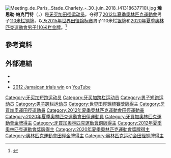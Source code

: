 {{NoteTA
|1=zh-hans:帕奇门特;zh-hant:帕克門特;zh-hk:柏治文;
|2=zh-hans:汉斯尔;zh-hant:瀚思勒;
}}
{{Infobox sportsperson
| name                      =Hansle Parchment
| image                     =Hansle Parchment Beijing 2015.jpg
| real_name                 =
| native_name               =
| native_name_lang          =
| english_name              =Hansle Parchment
| birth_name                =
| nationality               ={{JAM}}
| national_team             ={{JAM}}
| ethnicity                 =
| hometown                  =
| citizenship               =
| birth_date                ={{Birth date and age|year=1990|month=6|day=17}}
| birth_place               ={{JAM}}薩里郡聖托馬斯區摩蘭特港
| death_date                =
| death_place               =
| resting_place             =
| monuments                 =
| residence                 ={{JAM}}薩里郡聖托馬斯區
| education                 =西印度群島大學
| alma_mater=西印度群島大學
| years_active=2007年－
| height={{height|m=1.96}}
| weight={{weight|kg=90}}
| spouse=
| country={{JAM}}
| sport=田徑
| event=短跑
| collegeteam=西印度群島大學
| team=
| coach=Fitz Coleman
| retired=
| coaching=
| worlds=
{{collapsible list
|'''2011年夏季世界大學生運動會'''：田徑110公尺跨欄（106.7公分）第一名
|'''2015年世界田徑錦標賽'''：110公尺跨欄（106.7公分）第二名
|'''2017年世界田徑錦標賽'''：110公尺跨欄（106.7公分）第八名
}}
| regionals=
{{collapsible list
|'''2010年中美加勒比運動會'''：110公尺跨欄（106.7公分）第五名
|'''2018年北美中美加勒比田徑錦標賽'''：110公尺跨欄（106.7公分）第一名
}}
| nationals=
{{collapsible list
|'''2010年牙買加成年田徑錦標賽'''：110公尺跨欄（106.7公分）第二名
|'''2011年牙買加國際田徑邀請賽'''：110公尺跨欄（106.7公分）第五名
|'''2011年牙買加成年田徑錦標賽'''：110公尺跨欄（106.7公分）第五名
|'''2012年牙買加國際田徑邀請賽'''：110公尺跨欄（106.7公分）第一名
|'''2012年牙買加成年田徑錦標賽'''：110公尺跨欄（106.7公分）第一名
|'''2013年牙買加國際田徑邀請賽'''：110公尺跨欄（106.7公分）第二名
|'''2014年牙買加國際田徑邀請賽'''：110公尺跨欄（106.7公分）第一名
|'''2014年牙買加成年田徑錦標賽'''：110公尺跨欄（106.7公分）第二名
|'''2015年牙買加國際田徑邀請賽'''：110公尺跨欄（106.7公分）第四名
|'''2015年牙買加成年田徑錦標賽'''：110公尺跨欄（106.7公分）第二名
|'''2017年牙買加成年田徑錦標賽'''：110公尺跨欄（106.7公分）第三名
|'''2018年牙買加成年田徑錦標賽'''：110公尺跨欄（106.7公分）第二名
|'''2019年牙買加成年田徑錦標賽'''：110公尺跨欄（106.7公分）第四名
|'''2021年牙買加成年田徑錦標賽'''：110公尺跨欄（106.7公分）第三名
}}
| olympics=
{{collapsible list
|'''2012年夏季奧林匹克運動會'''：田徑110公尺跨欄（106.7公分）第三名
|'''2021年夏季奧林匹克運動會'''：田徑110公尺跨欄（106.7公分）第一名
}}
| commonwealth=
{{collapsible list
|'''2010年大英國協運動會'''：田徑110公尺跨欄（106.7公分）第五名
|'''2018年大英國協運動會'''：田徑110公尺跨欄（106.7公分）第二名
}}
| highestranking=
{{整齊列表|class=wikitable
|'''50公尺跨欄-55公尺跨欄-60公尺跨欄-110公尺跨欄'''|第2名（2021年8月31日）
}}
| pb=
{{ubl
|'''200公尺'''：21.82秒（W：+3.7，超風速）（2020年）
|'''400公尺'''：48.44秒（2012年）
|'''110公尺跨欄'''（91.4公分）：13.95秒（W：+1.8）（2007年）
|'''110公尺跨欄'''（106.7公分）：12.94秒（W：+0.8）（2014年）
|'''400公尺跨欄'''：53.74秒（2008年）
}}
| medaltemplates=
{{MedalCountry|{{JAM}}}}
{{MedalSport|男子田徑}}
{{MedalCompetition|中美及加勒比田徑錦標賽}}
{{MedalGold|2011年波多黎各馬雅圭斯|4×110公尺接力}}
{{MedalCompetition|夏季世界大學生運動會}}
{{MedalGold|2011年中國廣東省深圳市龍崗區|110公尺跨欄（106.7公分）}}
{{MedalCompetition|牙買加國際田徑邀請賽}}
{{MedalGold|2012年牙買加薩里郡京斯敦|110公尺跨欄（106.7公分）}}
{{MedalSilver|2013年牙買加薩里郡京斯敦|110公尺跨欄（106.7公分）}}
{{MedalGold|2014年牙買加薩里郡京斯敦|110公尺跨欄（106.7公分）}}
{{MedalCompetition|夏季奧林匹克運動會}}
{{MedalBronze|2012年英國英格蘭倫敦|110公尺跨欄（106.7公分）}}
{{MedalGold|2021年日本東京都新宿区霞ヶ丘町|110公尺跨欄（106.7公分）}}
{{MedalCompetition|Kamila Skolimowska Memorial}}
{{MedalGold|2012年波蘭華沙|110公尺跨欄（106.7公分）}}
{{MedalGold|2015年波蘭華沙|110公尺跨欄（106.7公分）}}
{{MedalCompetition|Athletissima}}
{{MedalBronze|2012年瑞士洛桑|110公尺跨欄（106.7公分）}}
{{MedalCompetition|Memorial Van Damme}}
{{MedalBronze|2012年比利時布魯塞爾|110公尺跨欄（106.7公分）}}
{{MedalBronze|2018年比利時布魯塞爾|110公尺跨欄（106.7公分）}}
{{MedalCompetition|Cayman Invitational}}
{{MedalGold|2013年英屬開曼群島喬治城|110公尺跨欄（106.7公分）}}
{{MedalCompetition|Prefontaine Classic}}
{{MedalGold|2013年美國俄勒岡州雷恩郡尤金|110公尺跨欄（106.7公分）}}
{{MedalSilver|2014年美國俄勒岡州雷恩郡尤金|110公尺跨欄（106.7公分）}}
{{MedalCompetition|Drake Relays}}
{{MedalGold|2014年美國愛荷華州波克郡德斯莫恩|110公尺跨欄（106.7公分）}}
{{MedalSilver|2014年美國愛荷華州波克郡德斯莫恩|4×110公尺Shuttle跨欄}}
{{MedalCompetition|Meeting de Saint-Denis}}
{{MedalGold|2014年法國巴黎|110公尺跨欄（106.7公分）}}
{{MedalSilver|2018年法國巴黎|110公尺跨欄（106.7公分）}}
{{MedalCompetition|世界田徑錦標賽}}
{{MedalSilver|2015年中國北京市朝陽區|110公尺跨欄（106.7公分）}}
{{MedalCompetition|杜哈大獎賽}}
{{MedalSilver|2016年卡達杜哈|110公尺跨欄（106.7公分）}}
{{MedalCompetition|上海國際田徑黃金大獎賽}}
{{MedalSilver|2016年中國上海市徐匯區|110公尺跨欄（106.7公分）}}
{{MedalCompetition|Racers Grand Prix}}
{{MedalBronze|2017年牙買加薩里郡京斯敦|110公尺跨欄（106.7公分）}}
{{MedalGold|2018年牙買加薩里郡京斯敦|110公尺跨欄（106.7公分）}}
{{MedalCompetition|大英國協運動會}}
{{MedalSilver|2018年澳大利亞昆士蘭州黃金海岸|110公尺跨欄（106.7公分）}}
{{MedalCompetition|北美中美及加勒比田徑錦標賽}}
{{MedalGold|2018年加拿大安大略省多倫多|110公尺跨欄（106.7公分）}}
{{MedalCompetition|Stars and Stripes Classic}}
{{MedalSilver|2021年美國喬治亞州科布郡布蘭比拉|110公尺跨欄（106.7公分）}}
{{MedalCompetition|Weltklasse Zürich}}
{{MedalBronze|2021年瑞士蘇黎世|110公尺跨欄（106.7公分）}}
{{MedalCompetition|Hanžeković Memorial}}
{{MedalBronze|2021年克羅埃西亞札格雷布|110公尺跨欄（106.7公分）}}
| show-medals=
| updated=2021年11月7日
}}
{{世大運獎牌記錄
|代表={{JAM}}
|項目=田徑
|a1=2011|b1=1|c1=110公尺跨欄（106.7公分）
}}
[[File:Meeting_de_Paris,_Stade_Charlety_-_30_juin_2018_(41318637710).jpg|thumb]]
'''瀚思勒·帕克門特'''（{{lang|en|Hansle Parchment}}，{{bd|1990年|6月17日||}}）是[[牙买加|牙买加]][[田径运动员|田径运动员]]。夺得了[[2012年夏季奧林匹克運動會|2012年夏季奧林匹克運動會]]男子[[110米栏|110米栏]][[铜牌|铜牌]]，以及[[2015年世界田径锦标赛|2015年世界田径锦标赛]]男子110米栏[[银牌|银牌]]和[[2020年夏季奧林匹克運動會|2020年夏季奧林匹克運動會]][[2020年夏季奧林匹克運動會田徑男子110公尺跨欄比賽|男子110米栏]][[金牌|金牌]]。<ref>{{cite web|title=Hansle Parchment London 2012 Profile|url=http://www.london2012.com/athlete/parchment-hansle-1020539/|publisher=London 2012|accessdate=31 July 2012|deadurl=yes|archiveurl=https://web.archive.org/web/20120730214145/http://www.london2012.com/athlete/parchment-hansle-1020539/|archivedate=2012年7月30日}}</ref>

== 參考資料 ==
{{Reflist}}

== 外部連結 ==
*{{IAAF name|236410}}
*{{Instagram|parchment_hansle}}
*[https://www.youtube.com/watch?v=yrmlisWdSoE 2012 Jamaican trials win] {{Wayback|url=https://www.youtube.com/watch?v=yrmlisWdSoE |date=20160309191840 }} on [[YouTube|YouTube]]

{{奥林匹克运动会田径比赛男子110米栏冠军}}

{{DEFAULTSORT:Parchment, Hansle}}
[[Category:牙买加短跑运动员|Category:牙买加短跑运动员]]
[[Category:牙买加跨栏运动员|Category:牙买加跨栏运动员]]
[[Category:男子短跑运动员|Category:男子短跑运动员]]
[[Category:男子跨栏运动员|Category:男子跨栏运动员]]
[[Category:世界田徑錦標賽獎牌得主|Category:世界田徑錦標賽獎牌得主]]
[[Category:牙買加奧運田徑運動員|Category:牙買加奧運田徑運動員]]
[[Category:2012年夏季奧林匹克運動會田徑運動員|Category:2012年夏季奧林匹克運動會田徑運動員]]
[[Category:2020年夏季奧林匹克運動會田徑運動員|Category:2020年夏季奧林匹克運動會田徑運動員]]
[[Category:牙買加奧林匹克運動會金牌得主|Category:牙買加奧林匹克運動會金牌得主]]
[[Category:牙買加奧林匹克運動會銅牌得主|Category:牙買加奧林匹克運動會銅牌得主]]
[[Category:2012年夏季奧林匹克運動會獎牌得主|Category:2012年夏季奧林匹克運動會獎牌得主]]
[[Category:2020年夏季奧林匹克運動會獎牌得主|Category:2020年夏季奧林匹克運動會獎牌得主]]
[[Category:奧林匹克運動會田徑金牌得主|Category:奧林匹克運動會田徑金牌得主]]
[[Category:奥林匹克运动会田径铜牌得主|Category:奥林匹克运动会田径铜牌得主]]